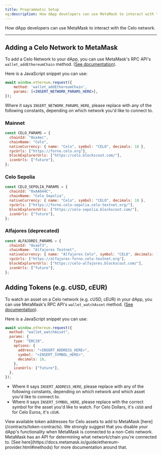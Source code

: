 ```yaml
---
title: Programmatic Setup
og:description: How dApp developers can use MetaMask to interact with the Celo network.
---
```


How dApp developers can use MetaMask to interact with the Celo network.

---

## Adding a Celo Network to MetaMask

To add a Celo Network to your dApp, you can use MetaMask's RPC API's `wallet_addEthereumChain` method. \([See documentation](https://docs.metamask.io/guide/rpc-api.html#wallet-addethereumchain)\).

Here is a JavaScript snippet you can use:

```jsx
await window.ethereum.request({
    method: 'wallet_addEthereumChain',
    params: [<INSERT_NETWORK_PARAMS_HERE>],
});
```

Where it says `INSERT_NETWORK_PARAMS_HERE`, please replace with any of the following constants, depending on which network you'd like to connect to.

### Mainnet

```jsx
const CELO_PARAMS = {
  chainId: "0xa4ec",
  chainName: "Celo",
  nativeCurrency: { name: "Celo", symbol: "CELO", decimals: 18 },
  rpcUrls: ["https://forno.celo.org"],
  blockExplorerUrls: ["https://celo.blockscout.com/"],
  iconUrls: ["future"],
};
```

### Celo Sepolia

```jsx
const CELO_SEPOLIA_PARAMS = {
  chainId: "0xAA044C",
  chainName: "Celo Sepolia",
  nativeCurrency: { name: "Celo", symbol: "CELO", decimals: 18 },
  rpcUrls: ["https://forno.celo-sepolia.celo-testnet.org/"],
  blockExplorerUrls: ["https://celo-sepolia.blockscout.com/"],
  iconUrls: ["future"],
};
```

### Alfajores (deprecated)

```jsx
const ALFAJORES_PARAMS = {
  chainId: "0xaef3",
  chainName: "Alfajores Testnet",
  nativeCurrency: { name: "Alfajores Celo", symbol: "CELO", decimals: 18 },
  rpcUrls: ["https://alfajores-forno.celo-testnet.org"],
  blockExplorerUrls: ["https://celo-alfajores.blockscout.com/"],
  iconUrls: ["future"],
};
```

## Adding Tokens \(e.g. cUSD, cEUR\)

To watch an asset on a Celo network \(e.g. cUSD, cEUR\) in your dApp, you can use MetaMask's RPC API's `wallet_watchAsset` method. \([See documentation](https://docs.metamask.io/guide/rpc-api.html#wallet-watchasset)\).

Here is a JavaScript snippet you can use:

```jsx
await window.ethereum.request({
  method: "wallet_watchAsset",
  params: {
    type: "ERC20",
    options: {
      address: "<INSERT_ADDRESS_HERE>",
      symbol: "<INSERT_SYMBOL_HERE>",
      decimals: 18,
    },
    iconUrls: ["future"],
  },
});
```

- Where it says `INSERT_ADDRESS_HERE`, please replace with any of the following constants, depending on which network and which asset you'd like to connect to.
- Where it says `INSERT_SYMBOL_HERE`, please replace with the correct symbol for the asset you'd like to watch. For Celo Dollars, it's `cUSD` and for Celo Euros, it's `cEUR`.

<Tip>
View available token addresses for Celo assets to add to MetaMask [here](/contracts/token-contracts).
</Tip>

<Warning>
We strongly suggest that you disable your dApp's functionality when MetaMask is connected to a non-Celo network. MetaMask has an API for determining what network/chain you're connected to. [See here](https://docs.metamask.io/guide/ethereum-provider.html#methods) for more documentation around that.
</Warning>
